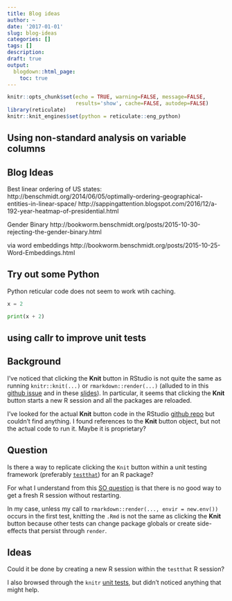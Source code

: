 ```yaml
---
title: Blog ideas
author: ~
date: '2017-01-01'
slug: blog-ideas
categories: []
tags: []
description: 
draft: true
output:
  blogdown::html_page:
    toc: true 
---
```


```r
knitr::opts_chunk$set(echo = TRUE, warning=FALSE, message=FALSE, 
                      results='show', cache=FALSE, autodep=FALSE)
library(reticulate)
knitr::knit_engines$set(python = reticulate::eng_python)
```

## Using non-standard analysis on variable columns

## Blog Ideas

Best linear ordering of US states:
http://benschmidt.org/2014/06/05/optimally-ordering-geographical-entities-in-linear-space/
http://sappingattention.blogspot.com/2016/12/a-192-year-heatmap-of-presidential.html


Gender Binary
http://bookworm.benschmidt.org/posts/2015-10-30-rejecting-the-gender-binary.html

via word embeddings
http://bookworm.benschmidt.org/posts/2015-10-25-Word-Embeddings.html


## Try out some Python

Python reticular code does not seem to work wtih caching.

```python
x = 2
```

```python
print(x + 2)
```

## using callr to improve unit tests
## Background
I've noticed that clicking the **Knit** button in RStudio is not quite the same as running `knitr::knit(...)` or `rmarkdown::render(...)` (alluded to in this [github issue](https://github.com/rstudio/rmarkdown/issues/17#issuecomment-37241816) and in these [slides](https://slides.yihui.name/2017-rstudio-conf-rmarkdown-Yihui-Xie.html#6)). In particular, it seems that clicking the **Knit** button starts a new R session and all the packages are reloaded.

I've looked for the actual **Knit** button code in the RStudio [github repo](https://github.com/rstudio/rstudio) but couldn't find anything. I found references to the **Knit** button object, but not the actual code to run it. Maybe it is proprietary? 

## Question
Is there a way to replicate clicking the `Knit` button within a unit testing framework (preferably [`testthat`](https://github.com/r-lib/testthat)) for an R package?

For what I understand from this [SO question](https://stackoverflow.com/questions/32257970/knitr-inherits-variables-from-a-users-environment-even-with-envir-new-env) is that there is no good way to get a fresh R session without restarting.

In my case, unless my call to `rmarkdown::render(..., envir = new.env())` occurs in the first test, knitting the `.Rmd` is not the same as clicking the **Knit** button because other tests can change package globals or create side-effects that persist through `render`.

## Ideas
Could it be done by creating a new R session within the `testthat` R session? 

I also browsed through the `knitr` [unit tests](https://github.com/yihui/knitr/tree/master/tests/testit), but didn't noticed anything that might help.






